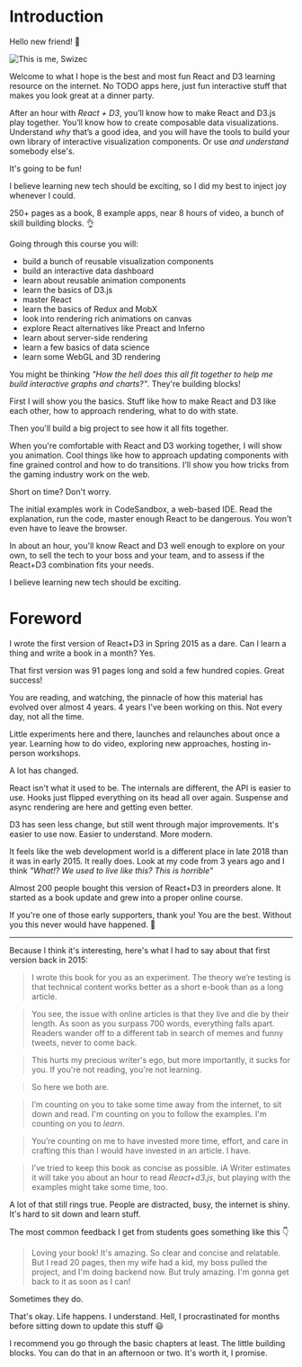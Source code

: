 # Introduction

Hello new friend! 👋

![This is me, Swizec](https://raw.githubusercontent.com/Swizec/react-d3js-es6-ebook/2018-version/manuscript/resources/images/es6v2/6300d21408f5e9f0c8f5698d266fb258.jpg)

Welcome to what I hope is the best and most fun React and D3 learning resource
on the internet. No TODO apps here, just fun interactive stuff that makes you
look great at a dinner party.

After an hour with _React + D3_, you’ll know how to make React and D3.js play
together. You’ll know how to create composable data visualizations. Understand
_why_ that’s a good idea, and you will have the tools to build your own library
of interactive visualization components. Or use _and understand_ somebody
else's.

It's going to be fun!

I believe learning new tech should be exciting, so I did my best to inject joy
whenever I could.

250+ pages as a book, 8 example apps, near 8 hours of video, a bunch of skill
building blocks. 👌

Going through this course you will:

- build a bunch of reusable visualization components
- build an interactive data dashboard
- learn about reusable animation components
- learn the basics of D3.js
- master React
- learn the basics of Redux and MobX
- look into rendering rich animations on canvas
- explore React alternatives like Preact and Inferno
- learn about server-side rendering
- learn a few basics of data science
- learn some WebGL and 3D rendering

You might be thinking _"How the hell does this all fit together to help me
build interactive graphs and charts?"_. They're building blocks!

First I will show you the basics. Stuff like how to make React and D3 like each
other, how to approach rendering, what to do with state.

Then you'll build a big project to see how it all fits together.

When you're comfortable with React and D3 working together, I will show you
animation. Cool things like how to approach updating components with fine
grained control and how to do transitions. I'll show you how tricks from the
gaming industry work on the web.

Short on time? Don't worry.

The initial examples work in CodeSandbox, a web-based IDE. Read the
explanation, run the code, master enough React to be dangerous. You won't even
have to leave the browser.

In about an hour, you'll know React and D3 well enough to explore on your own,
to sell the tech to your boss and your team, and to assess if the React+D3
combination fits your needs.

I believe learning new tech should be exciting.

# Foreword

I wrote the first version of React+D3 in Spring 2015 as a dare. Can I learn a
thing and write a book in a month? Yes.

That first version was 91 pages long and sold a few hundred copies. Great
success!

You are reading, and watching, the pinnacle of how this material has evolved
over almost 4 years. 4 years I've been working on this. Not every day, not all
the time.

Little experiments here and there, launches and relaunches about once a year.
Learning how to do video, exploring new approaches, hosting in-person
workshops.

A lot has changed.

React isn't what it used to be. The internals are different, the API is easier
to use. Hooks just flipped everything on its head all over again. Suspense and
async rendering are here and getting even better.

D3 has seen less change, but still went through major improvements. It's easier
to use now. Easier to understand. More modern.

It feels like the web development world is a different place in late 2018 than
it was in early 2015. It really does. Look at my code from 3 years ago and I
think _"What!? We used to live like this? This is horrible"_

Almost 200 people bought this version of React+D3 in preorders alone. It
started as a book update and grew into a proper online course.

If you're one of those early supporters, thank you! You are the best. Without
you this never would have happened. :pray:

---

Because I think it's interesting, here's what I had to say about that first
version back in 2015:

> I wrote this book for you as an experiment. The theory we’re testing is that
> technical content works better as a short e-book than as a long article.

> You see, the issue with online articles is that they live and die by their
> length. As soon as you surpass 700 words, everything falls apart. Readers
> wander off to a different tab in search of memes and funny tweets, never to
> come back.

> This hurts my precious writer's ego, but more importantly, it sucks for you.
> If you're not reading, you're not learning.

> So here we both are.

> I’m counting on you to take some time away from the internet, to sit down and
> read. I'm counting on you to follow the examples. I'm counting on you to
> _learn_.

> You’re counting on me to have invested more time, effort, and care in
> crafting this than I would have invested in an article. I have.

> I’ve tried to keep this book as concise as possible. iA Writer estimates it
> will take you about an hour to read _React+d3.js_, but playing with the
> examples might take some time, too.

A lot of that still rings true. People are distracted, busy, the internet is
shiny. It's hard to sit down and learn stuff.

The most common feedback I get from students goes something like this
👇

> Loving your book! It's amazing. So clear and concise and relatable. But I
> read 20 pages, then my wife had a kid, my boss pulled the project, and I'm
> doing backend now. But truly amazing. I'm gonna get back to it as soon as I
> can!

Sometimes they do.

That's okay. Life happens. I understand. Hell, I procrastinated for months
before sitting down to update this stuff 😃

I recommend you go through the basic chapters at least. The little building
blocks. You can do that in an afternoon or two. It's worth it, I promise.